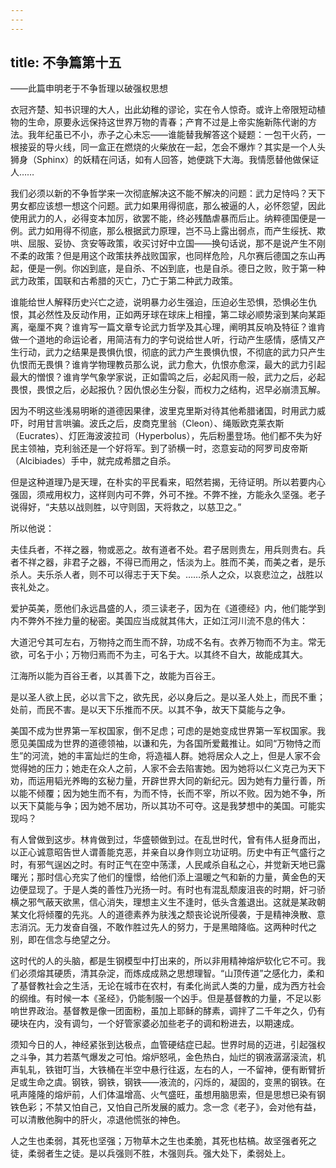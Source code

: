 ```yaml
---
---
---
```

title: 不争篇第十五
---




——此篇申明老于不争哲理以破强权思想

衣冠齐楚、知书识理的大人，出此幼稚的谬论，实在令人惊奇。或许上帝限短动植物的生命，原要永远保持这世界万物的青春；产育不过是上帝实施新陈代谢的方法。我年纪虽已不小，赤子之心未忘——谁能替我解答这个疑题：一包干火药，一根接妥的导火线，同一盒正在燃烧的火柴放在一起，怎会不爆炸？其实是一个人头狮身（Sphinx）的妖精在问话，如有人回答，她便跳下大海。我情愿替他做保证人……

我们必须以新的不争哲学来一次彻底解决这不能不解决的问题：武力足恃吗？天下男女都应该想一想这个问题。武力如果用得彻底，那么被逼的人，必怀怨望，因此使用武力的人，必得变本加厉，欲罢不能，终必残酷虐暴而后止。纳粹德国便是一例。武力如用得不彻底，那么根据武力原理，岂不马上露出弱点，而产生绥抚、欺哄、屈服、妥协、贪安等政策，收买讨好中立国——换句话说，那不是说产生不刚不柔的政策？但是用这个政策扶养战败国家，也同样危险，凡尔赛后德国之东山再起，便是一例。你凶到底，是自杀、不凶到底，也是自杀。德日之败，败于第一种武力政策，国联和古希腊的灭亡，乃亡于第二种武力政策。

谁能给世人解释历史兴亡之迹，说明暴力必生强迫，压迫必生恐惧，恐惧必生仇恨，其必然性及反动作用，正如两牙球在球床上相撞，第二球必顺势滚到某向某距离，毫厘不爽？谁肯写一篇文章专论武力哲学及其心理，阐明其反响及特征？谁肯做一个道地的命运论者，用简洁有力的字句说给世人听，行动产生感情，感情又产生行动，武力之结果是畏惧仇恨，彻底的武力产生畏惧仇恨，不彻底的武力只产生仇恨而无畏惧？谁肯学物理教员那么说，武力愈大，仇恨亦愈深，最大的武力引起最大的憎恨？谁肯学气象学家说，正如雷鸣之后，必起风雨一般，武力之后，必起畏恨，畏恨之后，必起报仇？因仇恨必生分裂，而权力之结构，迟早必崩溃瓦解。

因为不明这些浅易明晰的道德因果律，波里克里斯对待其他希腊诸国，时用武力威吓，时用甘言哄骗。波氏之后，皮商克里翁（Cleon）、绳贩欧克莱衣斯（Eucrates）、灯匠海波波拉司（Hyperbolus），先后粉墨登场。他们都不失为好民主领袖，克利翁还是一个好将军。到了骄横一时，恣意妄动的阿罗司皮帝斯（Alcibiades）手中，就完成希腊之自杀。

但是这种道理乃是天理，在朴实的平民看来，昭然若揭，无待证明。所以若要内心强固，须戒用权力，这样则内可不弊，外可不挫。不弊不挫，方能永久坚强。老子说得好，“夫慈以战则胜，以守则固，天将救之，以慈卫之。”

所以他说：

夫佳兵者，不祥之器，物或恶之。故有道者不处。君子居则贵左，用兵则贵右。兵者不祥之器，非君子之器，不得已而用之，恬淡为上。胜而不美，而美之者，是乐杀人。夫乐杀人者，则不可以得志于天下矣。……杀人之众，以哀悲泣之，战胜以丧礼处之。

爱护英美，愿他们永远昌盛的人，须三读老子，因为在《道德经》内，他们能学到内不弊外不挫力量的秘密。美国应当成就其伟大，正如江河川流不息的伟大：

大道汜兮其可左右，万物持之而生而不辞，功成不名有。衣养万物而不为主。常无欲，可名于小；万物归焉而不为主，可名于大。以其终不自大，故能成其大。

江海所以能为百谷王者，以其善下之，故能为百谷王。

是以圣人欲上民，必以言下之，欲先民，必以身后之。是以圣人处上，而民不重；处前，而民不害。是以天下乐推而不厌。以其不争，故天下莫能与之争。

美国不成为世界第一军权国家，倒不足虑；可虑的是她变成世界第一军权国家。我愿见美国成为世界的道德领袖，以谦和先，为各国所爱戴推让。如同“万物恃之而生”的河流，她的丰富灿烂的生命，将造福人群。她将居众人之上，但是人家不会觉得她的压力；她走在众人之前，人家不会去陷害她。因为她将以仁义克己为天下劝，而运用韬光养晦的玄秘力量，开辟世界大同的新纪元。因为她有力量行善，所以能不倾覆；因为她生而不有，为而不恃，长而不宰，所以不败。因为她不争，所以天下莫能与争；因为她不居功，所以其功不可夺。这是我梦想中的美国。可能实现吗？

有人曾做到这步。林肯做到过，华盛顿做到过。在乱世时代，曾有伟人挺身而出，以正心诚意昭告世人谓善能克恶，并亲自以身作则立功证明。历史中有正气盛行之时，有邪气逞凶之时。有时正气在空中荡漾，人民咸杀自私之心，并觉新天地已露曙光；那时信心充实了他们的憧憬，给他们添上温暖之气和新的力量，黄金色的天边便显现了。于是人类的善性乃光扬一时。有时也有混乱颓废沮丧的时期，奸刁骄横之邪气蔽天欲黑，信心消失，理想主义生不逢时，低头含羞退出。这就是某政朝某文化将倾覆的先兆。人的道德素养为肤浅之颓丧论说所侵袭，于是精神涣散、意志消沉。无力发奋自强，不敢作胜过先人的努力，于是黑暗降临。这两种时代之别，即在信念与绝望之分。

这时代的人的头脑，都是生钢模型中打出来的，所以非用精神熔炉软化它不可。我们必须熔其硬质，清其杂淀，而炼成成熟之思想理智。“山顶传道”之感化力，柔和了基督教社会之生活，无论在城市在农村，有柔化尚武人类的力量，成为西方社会的纲维。有时候一本《圣经》，仍能制服一个凶手。但是基督教的力量，不足以影响世界政治。基督教是像一团面粉，虽加上耶稣的酵素，调拌了二千年之久，仍有硬块在内，没有调匀，一个好管家婆必加些老子的调和粉进去，以期速成。

须知今日的人，神经紧张到达极点，血管硬结症已起。世界时局的迈进，引起强权之斗争，其力若蒸气爆发之可怕。熔炉怒吼，金色热白，灿烂的钢液潺潺滚流，机声轧轧，铁钳叮当，大铁桶在半空中悬行往返，左右的人，一不留神，便有断臂折足或生命之虞。钢铁，钢铁，钢铁——液流的，闪烁的，凝固的，变黑的钢铁。在吼声隆隆的熔炉前，人们体温增高、火气盛旺，虽想用脑思索，但是思想已染有钢铁色彩；不禁又怕自己，又怕自己所发展的威力。念一念《老子》，会对他有益，可以清散他胸中的肝火，凉退他慌张的神色。

人之生也柔弱，其死也坚强；万物草木之生也柔脆，其死也枯槁。故坚强者死之徒，柔弱者生之徒。是以兵强则不胜，木强则兵。强大处下，柔弱处上。